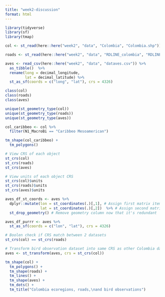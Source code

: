 ```yaml
---
title: "week2-discussion"
format: html
---
```


```r
library(tidyverse)
library(sf)
library(tmap)
```

```r
col <- st_read(here::here("week2", "data", "Colombia", "Colombia.shp"))

roads <- st_read(here::here("week2", "data", "RDLINE_colombia", "RDLINE_colombia.shp"))

aves <- read_csv(here::here("week2", "data", "dataves.csv")) %>%  
  as_tibble()  %>%  
  rename(long = decimal_longitude,
         lat = decimal_latitude) %>%  
  st_as_sf(coords = c("long", "lat"), crs = 4326)

```

```r
class(col)
class(roads)
class(aves)
```

```r
unique(st_geometry_type(col))
unique(st_geometry_type(roads))
unique(st_geometry_type(aves))
```
```r
col_caribbeo <- col %>% 
  filter(N1_MacroBi == "Caribbeo Mesoamerican")
```

```r
tm_shape(col_caribbeo) +
  tm_polygons()
```



```r
# View CRS of each object
st_crs(col)
st_crs(roads)
st_crs(aves)

# View units of each object CRS 
st_crs(col)$units
st_crs(roads)$units
st_crs(aves)$units
```


```r
aves_df_st_coords <- aves %>%
  dplyr::mutate(lon = st_coordinates(.)[,1], # Assign first matrix item to "lon"
                lat = st_coordinates(.)[,2])  %>% # Assign second matrix item to "lat"
  st_drop_geometry() # Remove geometry column now that it's redundant
```

```r
aves_df_purrr <- aves %>% 
  st_as_sf(coords = c("lon", "lat"), crs = 4326)
```

```r
# Boolen check if CRS match between 2 datasets
st_crs(col) == st_crs(roads)
```

```r
# Transform bird observation dataset into same CRS as other Colombia dataset
aves <- st_transform(aves, crs = st_crs(col))
```

```r
tm_shape(col) +
  tm_polygons() +
  tm_shape(roads) +
  tm_lines() +
  tm_shape(aves) +
  tm_dots() +
  tm_title("Colombia ecoregions, roads,\nand bird observations")

```



